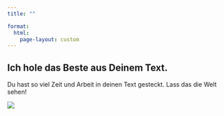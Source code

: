 ```yaml
---
title: ""

format: 
  html:
    page-layout: custom
---
```


::: grid
::: g-col-1
:::

::: {.g-col-4 .d-flex .align-items-center}
::: wrapper
# Ich hole das Beste aus Deinem Text.

Du hast so viel Zeit und Arbeit in deinen Text gesteckt. Lass das die Welt sehen!
:::
:::

::: g-col-6
![](assets/images/keyboard.jpg)
:::

:::

